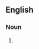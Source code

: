 ==English==

===Noun===
{{head|en|noun plural form|head=[[conclusive]] [[presumption]]s}}

# {{plural of|conclusive presumption|lang=en}}